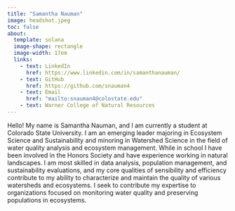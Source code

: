 ```yaml
---
title: "Samantha Nauman"
image: headshot.jpeg
toc: false
about:
  template: solana
  image-shape: rectangle
  image-width: 17em
  links:
    - text: LinkedIn
      href: https://www.linkedin.com/in/samanthanauman/
    - text: GitHub
      href: https://github.com/snauman4
    - text: Email
      href: "mailto:snauman4@colostate.edu"
    - text: Warner College of Natural Resources
---
```


Hello! My name is Samantha Nauman, and I am currently a student at Colorado State University. I am an emerging leader majoring in Ecosystem Science and Sustainability and minoring in Watershed Science in the field of water quality analysis and ecosystem management. While in school I have been involved in the Honors Society and have experience working in natural landscapes. I am most skilled in data analysis, population management, and sustainability evaluations, and my core qualities of sensibility and efficiency contribute to my ability to characterize and maintain the quality of various watersheds and ecosystems. I seek to contribute my expertise to organizations focused on monitoring water quality and preserving populations in ecosystems.
